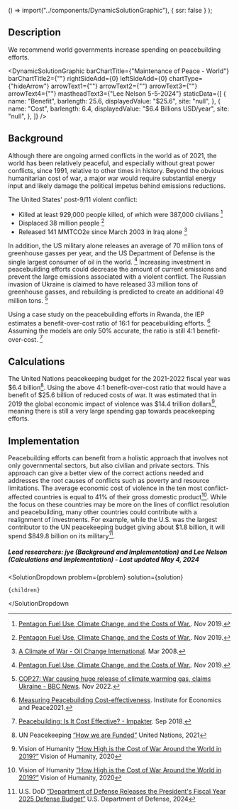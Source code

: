 
  () => import("../components/DynamicSolutionGraphic"),
  { ssr: false }
);


## Description

We recommend world governments increase spending on peacebuilding efforts.

<DynamicSolutionGraphic
  barChartTitle={"Maintenance of Peace - World"}
  barChartTitle2={""}
  rightSideAdd={0}
  leftSideAdd={0}
  chartType={"hideArrow"}
  arrowText1={""}
  arrowText2={""}
  arrowText3={""}
  arrowText4={""}
  mastheadText3={"Lee Nelson 5-5-2024"}
  staticData={[
    {
      name: "Benefit",
      barlength: 25.6,
      displayedValue: "$25.6",
      site: "null",
    },
    {
      name: "Cost",
      barlength: 6.4,
      displayedValue: "$6.4 Billions USD/year",
      site: "null",
    },
  ]}
/>

## Background

Although there are ongoing armed conflicts in the world as of 2021, the world has been relatively peaceful, and especially without great power conflicts, since 1991, relative to other times in history. Beyond the obvious humanitarian cost of war, a major war would require substantial energy input and likely damage the political impetus behind emissions reductions.

The United States' post-9/11 violent conflict:

- Killed at least 929,000 people killed, of which were 387,000 civilians [^"3"]
- Displaced 38 million people [^"3"]
- Released 141 MMTCO2e since March 2003 in Iraq alone [^"4"]

In addition, the US military alone releases an average of 70 million tons of greenhouse gasses per year, and the US Department of Defense is the single largest consumer of oil in the world. [^"3"] Increasing investment in peacebuilding efforts could decrease the amount of current emissions and prevent the large emissions associated with a violent conflict. The Russian invasion of Ukraine is claimed to have released 33 million tons of greenhouse gasses, and rebuilding is predicted to create an additional 49 million tons. [^"7"]

Using a case study on the peacebuilding efforts in Rwanda, the IEP estimates a benefit-over-cost ratio of 16:1 for peacebuilding efforts. [^"5"] Assuming the models are only 50% accurate, the ratio is still 4:1 benefit-over-cost. [^"8"]

## Calculations

The United Nations peacekeeping budget for the 2021-2022 fiscal year was $6.4 billion[^"10"]. Using the above 4:1 benefit-over-cost ratio that would have a benefit of $25.6 billion of reduced costs of war.
It was estimated that in 2019 the global economic impact of violence was $14.4 trillion dollars[^"11"], meaning there is still a very large spending gap towards peacekeeping efforts.

## Implementation

Peacebuilding efforts can benefit from a holistic approach that involves not only governmental sectors, but also civilian and private sectors. This approach can give a better view of the correct actions needed and addresses the root causes of conflicts such as poverty and resource limitations.
The average economic cost of violence in the ten most conflict-affected countries is equal to 41% of their gross domestic product[^"11"]. While the focus on these countries may be more on the lines of conflict resolution and peacebuilding, many other countries could contribute with a realignment of investments. For example, while the U.S. was the largest contributor to the UN peacekeeping budget giving about $1.8 billion, it will spend $849.8 billion on its military[^"12"].

##### Lead researchers: jye (Background and Implementation) and Lee Nelson (Calculations and Implementation) - Last updated May 4, 2024

[^"1"]: [MEASURING THE GLOBAL ECONOMIC IMPACT OF VIOLENCE AND CONFLICT](https://www.economicsandpeace.org/wp-content/uploads/2021/01/EVP-2021-web-1.pdf). 2021.
[^"2"]: [Papers - 2019 - Pentagon Fuel Use, Climate Change, and the Costs of War](https://watson.brown.edu/costsofwar/papers/ClimateChangeandCostofWar). Nov 2019.
[^"3"]: [Pentagon Fuel Use, Climate Change, and the Costs of War.](https://watson.brown.edu/costsofwar/files/cow/imce/papers/Pentagon%20Fuel%20Use%2C%20Climate%20Change%20and%20the%20Costs%20of%20War%20Revised%20November%202019%20Crawford.pdf). Nov 2019.
[^"4"]: [A Climate of War - Oil Change International](https://priceofoil.org/2008/03/01/a-climate-of-war/). Mar 2008.
[^"5"]: [Measuring Peacebuilding Cost-effectiveness](http://ods.ceipaz.org/wp-content/uploads/2018/06/Measuring-Peacebuilding_WEB.pdf). Institute for Economics and Peace2021.
[^"6"]: [Peacebuilding, 'a bargain' and 'proven investment', UN chief tells Member States](https://news.un.org/en/story/2022/03/1115112). Mar 2022.
[^"7"]: [COP27: War causing huge release of climate warming gas, claims Ukraine - BBC News](https://www.bbc.com/news/science-environment-63625693). Nov 2022.
[^"8"]: [Peacebuilding: Is It Cost Effective? - Impakter](https://impakter.com/peacebuilding-cost-effective/). Sep 2018.
[^"9"]: [Policy Recommendations from a Whole of Society perspective for the EU’s conflict prevention and peacebuilding capabilities](https://www.semanticscholar.org/paper/Policy-Recommendations-from-a-Whole-of-Society-for-Gppac/66a0097510f23020ae4e4dc69de59233f307c6da). Feb 2018.
[^"10"]: UN Peacekeeping [“How we are Funded”](https://peacekeeping.un.org/en/how-we-are-funded) United Nations, 2021
[^"11"]: Vision of Humanity [“How High is the Cost of War Around the World in 2019?”](https://www.visionofhumanity.org/how-does-war-and-violence-affect-an-economy/) Vision of Humanity, 2020
[^"12"]: U.S. DoD [“Department of Defense Releases the President's Fiscal Year 2025 Defense Budget”](https://www.defense.gov/News/Releases/Release/Article/3703410/department-of-defense-releases-the-presidents-fiscal-year-2025-defense-budget/) U.S. Department of Defense, 2024

  <SolutionDropdown 
    problem={problem} 
    solution={solution}
  >
    {children}
  </SolutionDropdown

>
